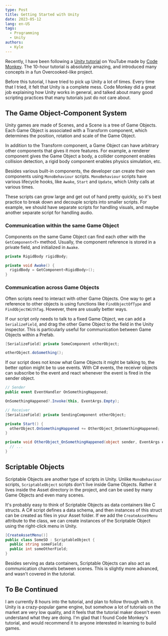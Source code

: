 ```yaml
---
type: Post
title: Getting Started with Unity
date: 2023-05-12
lang: en-US
tags:
  - Programming
  - Unity
authors:
  - Kyle
---
```


Recently, I have been following a [Unity tutorial](https://www.youtube.com/watch?v=AmGSEH7QcDg) on YouTube made by [Code Monkey](https://unitycodemonkey.com/). The 10-hour tutorial is absolutely amazing, and introduced many concepts in a fun Overcooked-like project.

Before this tutorial, I have tried to pick up Unity a lot of times. Every time that I tried, it felt that Unity is a complete mess. Code Monkey did a great job explaining how Unity works in general, and talked about many good scripting practices that many tutorials just do not care about.

## The Game Object-Component System

Unity games are made of Scenes, and a Scene is a tree of Game Objects. Each Game Object is associated with a Transform component, which determines the position, rotation and scale of the Game Object.

In addition to the Transform component, a Game Object can have arbitrary other components that gives it more features. For example, a renderer component gives the Game Object a body, a collider component enables collision detection, a rigid body component enables physics simulation, etc.

Besides various built-in components, the developer can create their own components using `MonoBehaviour` scripts. `MonoBehaviour` scripts have various lifecycle hooks, like `Awake`, `Start` and `Update`, which Unity calls at various times.

These scripts can grow large and get out of hand pretty quickly, so it's best practice to break down and decouple scripts into smaller scripts. For example, we should have separate scripts for handling visuals, and maybe another separate script for handling audio.

### Communication within the same Game Object

Components on the same Game Object can find each other with the `GetComponent<T>` method. Usually, the component reference is stored in a private field, and initialized in `Awake`.

```cs
private RigidBody rigidBody;

private void Awake() {
  rigidBody = GetComponent<RigidBody>();
}
```

### Communication across Game Objects

Often scripts need to interact with other Game Objects. One way to get a reference to other objects is using functions like `FindObjectOfType` and `FindObjectWithTag`. However, there are usually better ways.

If our script only needs to talk to a fixed Game Object, we can add a `SerializeField`, and drag the other Game Object to the field in the Unity inspector. This is particularly useful for communication between Game Objects within a Prefab.

```cs
[SerializeField] private SomeComponent otherObject;

otherObject.doSomething();
```

If our script does not know what Game Objects it might be talking to, the better option might be to use events. With C# events, the receiver objects can subscribe to the event and react whenever the event is fired in the sender object.

```cs
// Sender
public event EventHandler OnSomethingHappened;

OnSomethingHappened?.Invoke(this, EventArgs.Empty);

// Receiver
[SerializeField] private SendingComponent otherObject;

private Start() {
  otherObject.OnSomethingHappened += OtherObject_OnSomethingHappened;
}

private void OtherObject_OnSomethingHappened(object sender, EventArgs e) {
  // ...
}
```

## Scriptable Objects

Scriptable Objects are another type of scripts in Unity. Unlike `MonoBehaviour` scripts, `ScriptableObject` scripts don't live inside Game Objects. Rather it lives inside the Asset directory in the project, and can be used by many Game Objects and even many scenes.

It's probably easy to think of Scriptable Objects as data containers like C structs. A C# script defines a data schema, and then instances of this struct can be created as files in your Asset folder. If we add the `CreateAssetMenu` attribute to the class, we can create instances of the Scriptable Object using the right-click menu in Unity.

```cs
[CreateAssetMenu()]
public class SomeSO : ScriptableObject {
  public string someField;
  public int someOtherField;
}
```

Besides serving as data containers, Scriptable Objects can also act as communication channels between scenes. This is slightly more advanced, and wasn't covered in the tutorial.

## To Be Continued

I am currently 8 hours into the tutorial, and plan to follow through with it. Unity is a crazy-popular game engine, but somehow a lot of tutorials on the market are very low quality, and it feels that the tutorial maker doesn't even understand what they are doing. I'm glad that I found Code Monkey's tutorial, and would recommend it to anyone interested in learning to build games.
